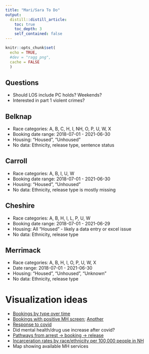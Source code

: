 ```yaml
---
title: "Mari/Sara To Do"
output: 
  distill::distill_article:
    toc: true
    toc_depth: 3
    self_contained: false
---
```


```r
knitr::opts_chunk$set(
  echo = TRUE,
  #dev = "ragg_png",
  cache = FALSE
  )
```


## Questions  

- Should LOS include PC holds? Weekends?  
- Interested in part 1 violent crimes? 

## Belknap  

- Race categories: A, B, C, H, I, NH, O, P, U, W, X    
- Booking date range: 2018-07-01 - 2021-06-30  
- Housing: "Housed", "Unhoused"  
- No data: Ethnicity, release type, sentence status  

## Carroll  

- Race categories: A, B, I, U, W   
- Booking date range: 2018-07-01 - 2021-06-30  
- Housing: "Housed", "Unhoused"  
- No data: Ethnicity, release type is mostly missing

## Cheshire  

- Race categories: A, B, H, I, L, P, U, W   
- Booking date range: 2018-07-01 - 2021-06-29    
- Housing: All "Housed" - likely a data entry or excel issue  
- No data: Ethnicity, release type  

## Merrimack  

- Race categories: A, B, H, I, O, P, U, W, X     
- Date range: 2018-07-01 - 2021-06-30   
- Housing: "Housed", "Unhoused", "Unknown"  
- No data: Ethnicity, release type  

# Visualization ideas

- [Bookings by type over time](https://app.powerbigov.us/view?r=eyJrIjoiMmRkMmNiOTEtNDBlNy00ZjIwLTk3OTQtYzQ5YTA0YzcxZGZmIiwidCI6ImU0YTM0MGU2LWI4OWUtNGU2OC04ZWFhLTE1NDRkMjcwMzk4MCJ9) 
- [Bookings with positive MH screen](https://www.tiftonison.com/dashboard-shows-mental-health-needs-at-johnson-county-jail/); [Another](https://viz.jocogov.org/t/Public/views/SteppingUp/Dashboard?%3Aembed=y&%3Aiid=1&%3AisGuestRedirectFromVizportal=y)
- [Response to covid](https://safetyandjusticechallenge.org/topics/data-analysis/)
- Did mental health/drug use increase after covid? 
- [Pathways from arrest -> booking -> release](https://www.prisonpolicy.org/reports/incomejails.html) 
- [Incarceration rates by race/ethnicity per 100,000 people in NH](https://www.prisonpolicy.org/graphs/2010rates/NH.html) 
- Map showing available MH services

